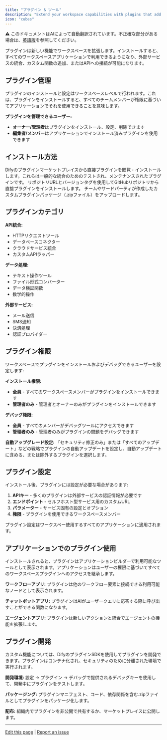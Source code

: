 ```yaml
---
title: "プラグイン & ツール"
description: "Extend your workspace capabilities with plugins that add new functionality to all applications"
icon: "cubes"
---
```


<Note> ⚠️ このドキュメントはAIによって自動翻訳されています。不正確な部分がある場合は、[英語版](/en/documentation/pages/workspace/plugins)を参照してください。</Note>


プラグインは新しい機能でワークスペースを拡張します。インストールすると、すべてのワークスペースアプリケーションで利用できるようになり、外部サービスの統合、カスタム関数の追加、またはAPIへの接続が可能になります。

## プラグイン管理

プラグインのインストールと設定はワークスペースレベルで行われます。これは、プラグインをインストールすると、すべてのチームメンバーが権限に基づいてアプリケーションでそれを使用できることを意味します。

**プラグインを管理できるユーザー:**
- **オーナー/管理者**はプラグインをインストール、設定、削除できます
- **編集者/メンバー**はアプリケーションでインストール済みプラグインを使用できます

## インストール方法

<Tabs>
  <Tab title="マーケットプレイス">
    Difyのプラグインマーケットプレイスから直接プラグインを閲覧・インストールします。これらは一般的な統合のためのテストされ、メンテナンスされたプラグインです。
  </Tab>
  
  <Tab title="GitHub">
    リポジトリURLとバージョンタグを使用してGitHubリポジトリから直接プラグインをインストールします。
  </Tab>
  
  <Tab title="ローカルパッケージ">
    チームやサードパーティが作成したカスタムプラグインパッケージ（.zipファイル）をアップロードします。
  </Tab>
</Tabs>

## プラグインカテゴリ

**API統合:**
- HTTPリクエストツール
- データベースコネクター
- クラウドサービス統合
- カスタムAPIラッパー

**データ処理:**
- テキスト操作ツール
- ファイル形式コンバーター
- データ検証関数
- 数学的操作

**外部サービス:**
- メール送信
- SMS通知
- 決済処理
- 認証プロバイダー

## プラグイン権限

ワークスペースでプラグインをインストールおよびデバッグできるユーザーを設定します:

**インストール権限:**
- **全員** - すべてのワークスペースメンバーがプラグインをインストールできます
- **管理者のみ** - 管理者とオーナーのみがプラグインをインストールできます

**デバッグ権限:**
- **全員** - すべてのメンバーがデバッグツールにアクセスできます
- **管理者のみ** - 管理者のみがプラグインの問題をデバッグできます

**自動アップグレード設定:**
「セキュリティ修正のみ」または「すべてのアップデート」などの戦略でプラグインの自動アップデートを設定し、自動アップデートに含める、または除外するプラグインを選択します。

## プラグイン設定

インストール後、プラグインには設定が必要な場合があります:

1. **APIキー** - 多くのプラグインは外部サービスの認証情報が必要です
2. **エンドポイント** - セルフホスト型サービス用のカスタムURL
3. **パラメーター** - サービス固有の設定とオプション
4. **権限** - プラグインを使用できるワークスペースメンバー

プラグイン設定はワークスペー使用するすべてのアプリケーションに適用されます。

## アプリケーションでのプラグイン使用

インストールされると、プラグインはアプリケーションビルダーで利用可能なツールとして表示されます。アプリケーションはユーザーの権限に基づいてすべてのワークスペースプラグインへのアクセスを継承します。

**ワークフローアプリ:** プラグインは他のワークフロー要素に接続できる利用可能なノードとして表示されます。

**チャットボットアプリ:** プラグインはAIがユーザークエリに応答する際に呼び出すことができる関数になります。

**エージェントアプリ:** プラグインは新しいアクションと統合でエージェントの機能を拡張します。

## プラグイン開発

カスタム機能については、DifyのプラグインSDKを使用してプラグインを開発できます。プラグインはコンテナ化され、セキュリティのために分離された環境で実行されます。

**開発環境:**
設定 → プラグイン → デバッグで提供されるデバッグキーを使用して、開発中にプラグインをテストします。

**パッケージング:**
プラグインマニフェスト、コード、依存関係を含む.zipファイルとしてプラグインをパッケージ化します。

**配布:**
組織内でプラグインを非公開で共有するか、マーケットプレイスに公開します。

---

[Edit this page](https://github.com/langgenius/dify-docs/edit/main/en/guides/workspace/plugins.mdx) | [Report an issue](https://github.com/langgenius/dify-docs/issues/new?template=docs.yml)